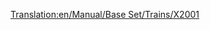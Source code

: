 [[Translation:en/Manual/Base Set/Trains/X2001]]
{{it/Manuale/Set base/Treni/StatLocomotive|Image=[[File:en/Manual/Base Set/Trains/X2001.png]]
|Name='X2001'
|Costo=121.874
|Velocità=305
|Peso=95 t
|Potenza=6.712
|Sforzo=28.143 
|Kn=276
|Annuale=6.468
|Progettata=1998
|Vita=20
|Clima=
*Temperato
*Subartico
*Subtropicale  
|Descrizione=Questa  è la prima locomotiva [it/Manuale/Set base/Monorotaia|monorotaia]] disponibile. È molto più potente e veloce della migliore locomotiva elettrica, l'[[it/Manuale/Set base/Treni/AsiaStar]]. Combina due potenti motrici in un treno per raggiungere la massima velocità con treni lunghi.
|Real-life=Probabilmente una versione del treno svedese [https://www.wikipedia.org/wiki/SJ_2000 X2000] (tecnicamente conosciuto come X2 dato che X2000 è un marchio - la storia completa dell'[http://www.lococarriage.org.uk/x2000.html X2000] - il treno per l'anno 2000!
}}